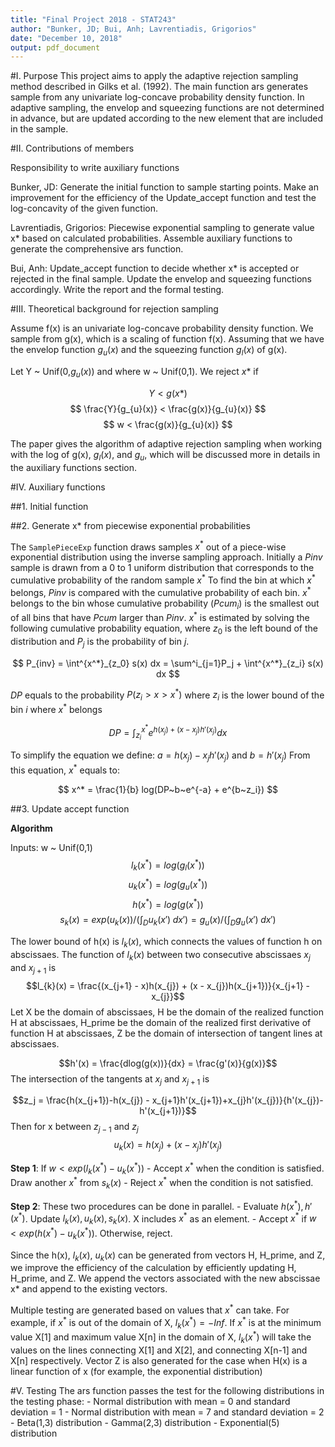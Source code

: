 ```yaml
---
title: "Final Project 2018 - STAT243"
author: "Bunker, JD; Bui, Anh; Lavrentiadis, Grigorios"
date: "December 10, 2018"
output: pdf_document
---
```


#I. Purpose 
This project aims to apply the adaptive rejection sampling method described in Gilks et al. (1992). The main function ars generates sample from any univariate log-concave probability density function.  In adaptive sampling, the envelop and squeezing functions are not determined in advance, but are updated according to the new element that are included in the sample.

#II. Contributions of members

Responsibility to write auxiliary functions

Bunker, JD: Generate the initial function to sample starting points. Make an improvement for the efficiency of the Update_accept function and test the log-concavity of the given function.

Lavrentiadis, Grigorios: Piecewise exponential sampling to generate value x* based on calculated probabilities.  Assemble auxiliary functions to generate the comprehensive ars function.

Bui, Anh: Update_accept function to decide whether x* is accepted or rejected in the final sample.  Update the envelop and squeezing functions accordingly.  Write the report and the formal testing.

#III.  Theoretical background for rejection sampling

Assume f(x) is an univariate log-concave probability density function.  We sample from g(x), which is a scaling of function f(x).  Assuming that we have the envelop function $g_{u}(x)$ and the squeezing function $g_{l}(x)$ of g(x).

Let Y ~ Unif(0,$g_{u}(x)$) and where w ~ Unif(0,1).  We reject $x*$ if 

$$
Y < g(x*) 
$$
$$
\frac{Y}{g_{u}(x)} < \frac{g(x)}{g_{u}(x)}
$$
$$
w < \frac{g(x)}{g_{u}(x)} 
$$

The paper gives the algorithm of adaptive rejection sampling when working with the log of g(x), $g_{l}(x)$, and $g_{u}$, which will be discussed more in details in the auxiliary functions section.

#IV. Auxiliary functions

##1. Initial function

##2. Generate x* from piecewise exponential probabilities

The `SamplePieceExp` function draws samples $x^*$ out of a piece-wise exponential distribution using the inverse sampling approach. 
Initially a $Pinv$ sample is drawn from a $0$ to $1$ uniform distribution that corresponds to the cumulative probability of the random sample $x^*$
To find the bin at which $x^*$ belongs, $Pinv$ is compared with the cumulative probability of each bin. 
$x^*$ belongs to the bin whose cumulative probability ($Pcum_i$) is the smallest out of all bins that have $Pcum$ larger than $Pinv$.
$x^*$ is estimated by solving the following cumulative probability equation, where $z_0$ is the left bound of the distribution and $P_j$ is the probability of bin $j$.


$$
P_{inv} = \int^{x^*}_{z_0} s(x) dx = \sum^i_{j=1}P_j + \int^{x^*}_{z_i} s(x) dx
$$

$DP$ equals to the probability $P(z_i > x > x^*)$ where $z_i$ is the lower bound of the bin $i$ where $x^*$ belongs

$$
DP = \int^{x^*}_{z_i} e^{h(x_j) + (x-x_j) h'(x_j)} dx 
$$

To simplify the equation we define: $a = h(x_j)-x_j h'(x_j)$ and $b = h'(x_j)$
From this equation, $x^*$ equals to:

$$
x^* = \frac{1}{b} log(DP~b~e^{-a} +  e^{b~z_i})
$$

##3. Update accept function

**Algorithm**

Inputs: w ~ Unif(0,1) \newline
$$l_{k}(x^{*}) = log(g_{l}(x^{*}))$$ 
$$u_{k}(x^{*}) = log(g_{u}(x^{*}))$$ 
$$h(x^{*}) = log(g(x^{*}))$$
$$s_{k}(x) = exp(u_{k}(x))/\left(\int_{D} u_{k}(x') \; dx'\right) = g_{u}(x)/\left(\int_{D} g_{u}(x') \; dx'\right)$$ 

The lower bound of h(x) is $l_{k}(x)$, which connects the values of function h on abscissaes.
The function of $l_{k}(x)$ between two consecutive abscissaes $x_{j}$ and $x_{j+1}$ is
  $$l_{k}(x) = \frac{(x_{j+1} - x)h(x_{j}) + (x - x_{j})h(x_{j+1})}{x_{j+1} - x_{j}}$$ 
Let X be the domain of abscissaes, H be the domain of the realized function H at abscissaes, H_prime be the domain of the realized first derivative of function H at abscissaes, Z be the domain of intersection of tangent lines at abscissaes.

$$h'(x) = \frac{dlog(g(x))}{dx} = \frac{g'(x)}{g(x)}$$
The intersection of the tangents at $x_{j}$ and $x_{j+1}$ is

$$z_j = \frac{h(x_{j+1})-h(x_{j}) - x_{j+1}h'(x_{j+1})+x_{j}h'(x_{j})}{h'(x_{j})-h'(x_{j+1})}$$
Then for x between $z_{j-1}$ and $z_{j}$
$$u_{k}(x) = h(x_{j}) + (x-x_{j})h'(x_{j})$$

**Step 1**:
If $w < exp(l_{k}(x^{*}) - u_{k}(x^{*}))$ \newline
- Accept $x^{*}$ when the condition is satisfied. Draw another $x^{*}$ from $s_{k}(x)$ \newline
- Reject $x^{*}$ when the condition is not satisfied.

**Step 2**: These two procedures can be done in parallel. \newline
- Evaluate $h(x^{*}), h'(x^{*})$. Update $l_{k}(x), u_{k}(x), s_{k}(x)$. X includes $x^{*}$ as an element. \newline
- Accept $x^{*}$ if $w < exp(h(x^{*}) - u_{k}(x^{*}))$. Otherwise, reject.

Since the h(x), $l_{k}(x)$, $u_{k}(x)$ can be generated from vectors H, H_prime, and Z, we improve the efficiency of the calculation by efficiently updating H, H_prime, and Z.  We append the vectors associated with the new abscissae x* and append to the existing vectors.

Multiple testing are generated based on values that $x^*$ can take.  For example, if $x^*$ is out of the domain of X, $l_{k}(x^{*})=-Inf$. If $x^*$ is at the minimum value X[1] and maximum value X[n] in the domain of X, $l_{k}(x^{*})$ will take the values on the lines connecting X[1] and X[2], and connecting X[n-1] and X[n] respectively.  Vector Z is also generated for the case when H(x) is a linear function of x (for example, the exponential distribution)

#V. Testing
The ars function passes the test for the following distributions in the testing phase: \newline
- Normal distribution with mean = 0  and standard deviation = 1 \newline
- Normal distribution with mean = 7  and standard deviation = 2 \newline
- Beta(1,3) distribution \newline
- Gamma(2,3) distribution \newline
- Exponential(5) distribution \newline